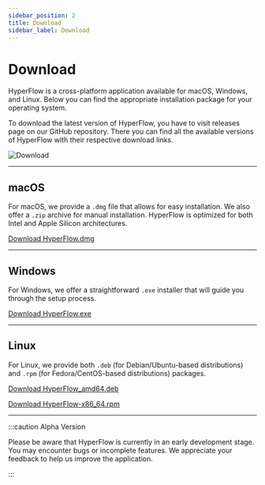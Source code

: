 ```yaml
---
sidebar_position: 2
title: Download
sidebar_label: Download
---
```


# Download

HyperFlow is a cross-platform application available for macOS, Windows, and Linux. Below you can find the appropriate
installation package for your operating system.

To download the latest version of HyperFlow, you have to visit releases page on our GitHub repository. There you can
find all the available versions of HyperFlow with their respective download links.

![Download](@site/static/img/previews/download.png)

---

## macOS

For macOS, we provide a `.dmg` file that allows for easy installation. We also offer a `.zip` archive for manual
installation. HyperFlow is optimized for both Intel and Apple Silicon architectures.

[Download HyperFlow.dmg](https://github.com/BetterTyped/hyper-fetch/releases?q=hyper-flow&expanded=true)

---

## Windows

For Windows, we offer a straightforward `.exe` installer that will guide you through the setup process.

[Download HyperFlow.exe](https://github.com/BetterTyped/hyper-fetch/releases?q=hyper-flow&expanded=true)

---

## Linux

For Linux, we provide both `.deb` (for Debian/Ubuntu-based distributions) and `.rpm` (for Fedora/CentOS-based
distributions) packages.

[Download HyperFlow_amd64.deb](https://github.com/BetterTyped/hyper-fetch/releases?q=hyper-flow&expanded=true)

[Download HyperFlow-x86_64.rpm](https://github.com/BetterTyped/hyper-fetch/releases?q=hyper-flow&expanded=true)

---

:::caution Alpha Version

Please be aware that HyperFlow is currently in an early development stage. You may encounter bugs or incomplete
features. We appreciate your feedback to help us improve the application.

:::
